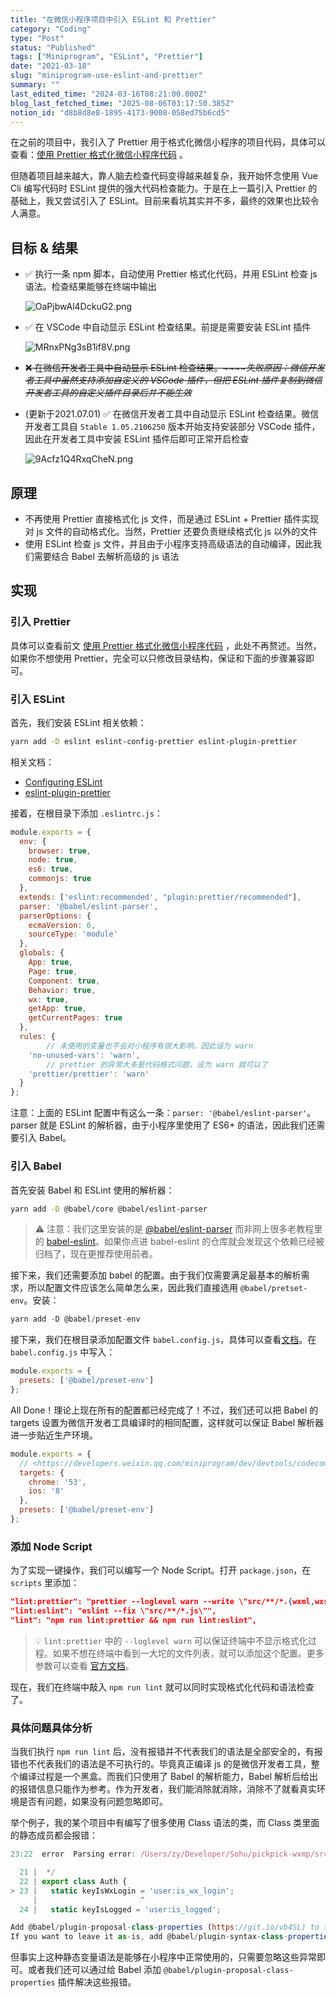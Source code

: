 ```yaml
---
title: "在微信小程序项目中引入 ESLint 和 Prettier"
category: "Coding"
type: "Post"
status: "Published"
tags: ["Miniprogram", "ESLint", "Prettier"]
date: "2021-03-18"
slug: "miniprogram-use-eslint-and-prettier"
summary: ""
last_edited_time: "2024-03-16T08:21:00.000Z"
blog_last_fetched_time: "2025-08-06T03:17:50.385Z"
notion_id: "d8b8d8e8-1895-4173-9008-058ed75b6cd5"
---
```



在之前的项目中，我引入了 Prettier 用于格式化微信小程序的项目代码，具体可以查看：[使用 Prettier 格式化微信小程序代码](https://www.notion.so/5c8154428abb45008492a6f8d4febe25) 。


但随着项目越来越大，靠人脑去检查代码变得越来越复杂，我开始怀念使用 Vue Cli 编写代码时 ESLint 提供的强大代码检查能力。于是在上一篇引入 Prettier 的基础上，我又尝试引入了 ESLint。目前来看坑其实并不多，最终的效果也比较令人满意。


## 目标 & 结果

- ✅ 执行一条 npm 脚本，自动使用 Prettier 格式化代码，并用 ESLint 检查 js 语法。检查结果能够在终端中输出

	![OaPjbwAl4DckuG2.png](https://cdn.sa.net/2024/03/15/OaPjbwAl4DckuG2.png)

- ✅ 在 VSCode 中自动显示 ESLint 检查结果。前提是需要安装 ESLint 插件

	![MRnxPNg3sB1if8V.png](https://cdn.sa.net/2024/03/15/MRnxPNg3sB1if8V.png)

- ~~❌ 在微信开发者工具中自动显示 ESLint 检查结果。~~~~_失败原因：微信开发者工具中虽然支持添加自定义的 VSCode 插件，但把 ESLint 插件复制到微信开发者工具的自定义插件目录后并不能生效_~~
- (更新于2021.07.01) ✅ 在微信开发者工具中自动显示 ESLint 检查结果。微信开发者工具自 `Stable 1.05.2106250` 版本开始支持安装部分 VSCode 插件，因此在开发者工具中安装 ESLint 插件后即可正常开启检查

	![9Acfz1Q4RxqCheN.png](https://cdn.sa.net/2024/03/15/9Acfz1Q4RxqCheN.png)


## 原理

- 不再使用 Prettier 直接格式化 js 文件，而是通过 ESLint + Prettier 插件实现对 js 文件的自动格式化。当然，Prettier 还要负责继续格式化 js 以外的文件
- 使用 ESLint 检查 js 文件，并且由于小程序支持高级语法的自动编译，因此我们需要结合 Babel 去解析高级的 js 语法

## 实现


### 引入 Prettier


具体可以查看前文 [使用 Prettier 格式化微信小程序代码](https://www.notion.so/5c8154428abb45008492a6f8d4febe25) ，此处不再赘述。当然，如果你不想使用 Prettier，完全可以只修改目录结构，保证和下面的步骤兼容即可。


### 引入 ESLint


首先，我们安装 ESLint 相关依赖：


```bash
yarn add -D eslint eslint-config-prettier eslint-plugin-prettier
```


相关文档：

- [Configuring ESLint](https://eslint.org/docs/user-guide/configuring/)
- [eslint-plugin-prettier](https://github.com/prettier/eslint-plugin-prettier)

接着，在根目录下添加 `.eslintrc.js`：


```javascript
module.exports = {
  env: {
    browser: true,
    node: true,
    es6: true,
    commonjs: true
  },
  extends: ['eslint:recommended', "plugin:prettier/recommended"],
  parser: '@babel/eslint-parser',
  parserOptions: {
    ecmaVersion: 6,
    sourceType: 'module'
  },
  globals: {
    App: true,
    Page: true,
    Component: true,
    Behavior: true,
    wx: true,
    getApp: true,
    getCurrentPages: true
  },
  rules: {
		// 未使用的变量也不会对小程序有很大影响，因此设为 warn
    'no-unused-vars': 'warn',
		// prettier 的异常大多是代码格式问题，设为 warn 就可以了
    'prettier/prettier': 'warn'
  }
};
```


注意：上面的 ESLint 配置中有这么一条：`parser: '@babel/eslint-parser'`。parser 就是 ESLint 的解析器，由于小程序里使用了 ES6+ 的语法，因此我们还需要引入 Babel。


### 引入 Babel


首先安装 Babel 和 ESLint 使用的解析器：


```bash
yarn add -D @babel/core @babel/eslint-parser
```


> ⚠️ 注意：我们这里安装的是 [@babel/eslint-parser](https://github.com/babel/babel/tree/main/eslint/babel-eslint-parser) 而非网上很多老教程里的 [babel-eslint](https://github.com/babel/babel-eslint)。如果你点进 babel-eslint 的仓库就会发现这个依赖已经被归档了，现在更推荐使用前者。


接下来，我们还需要添加 babel 的配置。由于我们仅需要满足最基本的解析需求，所以配置文件应该怎么简单怎么来，因此我们直接选用 `@babel/pretset-env`。安装：


```javascript
yarn add -D @babel/preset-env
```


接下来，我们在根目录添加配置文件 `babel.config.js`，具体可以查看[文档](https://babeljs.io/docs/en/configuration)。在  `babel.config.js` 中写入：


```javascript
module.exports = {
  presets: ['@babel/preset-env']
};
```


All Done！理论上现在所有的配置都已经完成了！不过，我们还可以把 Babel 的 targets 设置为微信开发者工具编译时的相同配置，这样就可以保证 Babel 解析器进一步贴近生产环境。


```javascript
module.exports = {
  // <https://developers.weixin.qq.com/miniprogram/dev/devtools/codecompile.html>
  targets: {
    chrome: '53',
    ios: '8'
  },
  presets: ['@babel/preset-env']
};
```


### 添加 Node Script


为了实现一键操作，我们可以编写一个 Node Script。打开 `package.json`，在 `scripts` 里添加：


```json
"lint:prettier": "prettier --loglevel warn --write \"src/**/*.{wxml,wxss,wxs,json,md}\"",
"lint:eslint": "eslint --fix \"src/**/*.js\"",
"lint": "npm run lint:prettier && npm run lint:eslint",
```


> 💡 `lint:prettier` 中的 `--loglevel warn` 可以保证终端中不显示格式化过程。如果不想在终端中看到一大坨的文件列表，就可以添加这个配置。更多参数可以查看 [官方文档](https://prettier.io/docs/en/cli.html#--loglevel)。


现在，我们在终端中敲入 `npm run lint` 就可以同时实现格式化代码和语法检查了。


### 具体问题具体分析


当我们执行 `npm run lint` 后，没有报错并不代表我们的语法是全部安全的，有报错也不代表我们的语法是不可执行的。毕竟真正编译 js 的是微信开发者工具，整个编译过程是一个黑盒。而我们只使用了 Babel 的解析能力，Babel 解析后给出的报错信息只能作为参考。作为开发者，我们能消除就消除，消除不了就看真实环境是否有问题，如果没有问题忽略即可。


举个例子，我的某个项目中有编写了很多使用 Class 语法的类，而 Class 类里面的静态成员都会报错：


```javascript
23:22  error  Parsing error: /Users/zy/Developer/Sohu/pickpick-wxmp/src/utils/Auth.js: Support for the experimental syntax 'classProperties' isn't currently enabled (23:23):

  21 |  */
  22 | export class Auth {
> 23 |   static keyIsWxLogin = 'user:is_wx_login';
     |                       ^
  24 |   static keyIsLogged = 'user:is_logged';

Add @babel/plugin-proposal-class-properties (https://git.io/vb4SL) to the 'plugins' section of your Babel config to enable transformation.
If you want to leave it as-is, add @babel/plugin-syntax-class-properties (https://git.io/vb4yQ) to the 'plugins' section to enable parsing
```


但事实上这种静态变量语法是能够在小程序中正常使用的，只需要忽略这些异常即可。或者我们还可以通过给 Babel 添加 `@babel/plugin-proposal-class-properties` 插件解决这些报错。

